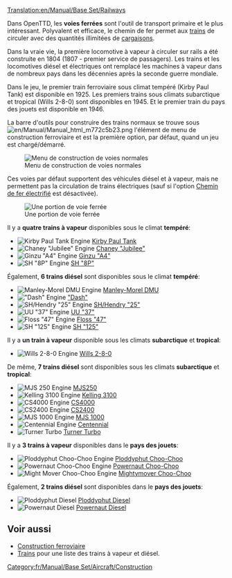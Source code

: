 [[Translation:en/Manual/Base Set/Railways]]
{{fr/Manual/Base Set/Type de chemin de fer}}

Dans OpenTTD, les '''voies ferrées''' sont l'outil de transport primaire et le plus intéressant. Polyvalent et efficace, le chemin de fer permet aux [[fr/Manual/Trains|trains]] de circuler avec des quantités illimitées de [[fr/Manual/Cargaison|cargaisons]].

Dans la vraie vie, la première locomotive à vapeur à circuler sur rails a été construite en 1804 (1807 - premier service de passagers). Les trains et les locomotives diésel et électriques ont remplacé les machines à vapeur dans de nombreux pays dans les décennies après la seconde guerre mondiale.

Dans le jeu, le premier train ferroviaire sous climat tempéré (Kirby Paul Tank) est disponible en 1925. Les premiers trains sous climats subarctique et tropical (Wills 2-8-0) sont disponibles en 1945. Et le premier train du pays des jouets est disponible en 1946.

La barre d'outils pour construire des trains normaux se trouve sous [[File:en/Manual/Manual html m772c5b23.png]] l'élément de menu de construction ferroviaire et est la première option, par défaut, quand un jeu est chargé/démarré.

[[File:fr/Manual/Openttd-rail1.png|none|Menu de construction de voies normales]]

Ces voies par défaut supportent des véhicules diésel et à vapeur, mais ne permettent pas la circulation de trains électriques (sauf si l'option [[fr/Manual/Base Set/Chemin de fer électrifié|Chemin de fer électrifié]] est désactivée).

[[File:en/Manual/Base Set/Railway.png|none|frame|Une portion de voie ferrée]]

Il y a '''quatre trains à vapeur''' disponibles sous le climat '''tempéré''':
*[[File:en/Manual/Base Set/Trains/Kirbypaultank.png|Kirby Paul Tank Engine]] [[fr/Manual/Base Set/Trains/Kirby Paul Tank|Kirby Paul Tank]]
*[[File:en/Manual/Base Set/Trains/Chaneyjubilee.png|Chaney "Jubilee" Engine]] [[fr/Manual/Base Set/Trains/Chaney "Jubilee"|Chaney "Jubilee"]]
*[[File:en/Manual/Base Set/Trains/Ginzua4.png|Ginzu "A4" Engine]] [[fr/Manual/Base Set/Trains/Ginzu "A4"|Ginzu "A4"]]
*[[File:en/Manual/Base Set/Trains/Sh8p.png|SH "8P" Engine]] [[fr/Manual/Base Set/Trains/SH "8P"|SH "8P"]]
Également, '''6 trains diésel''' sont disponibles sous le climat '''tempéré''':
*[[File:en/Manual/Base Set/Trains/Manleymoreldmu.png|Manley-Morel DMU Engine]] [[fr/Manual/Base Set/Trains/Manley-Morel DMU|Manley-Morel DMU]]
*[[File:en/Manual/Base Set/Trains/Dash.png|"Dash" Engine]] [[fr/Manual/Base Set/Trains/Dash|"Dash"]]
*[[File:en/Manual/Base Set/Trains/Shhendry25.png|SH/Hendry "25" Engine]] [[fr/Manual/Base Set/Trains/Hendry "25"|SH/Hendry "25"]]
*[[File:en/Manual/Base Set/Trains/Uu37.png|UU "37" Engine]] [[fr/Manual/Base Set/Trains/UU "37"|UU "37"]]
*[[File:en/Manual/Base Set/Trains/Floss47.png|Floss "47" Engine]] [[fr/Manual/Base Set/Trains/Floss "47"|Floss "47"]]
*[[File:en/Manual/Base Set/Trains/Sh125.png|SH "125" Engine]] [[fr/Manual/Base Set/Trains/SH "125"|SH "125"]]

Il y a '''un train à vapeur''' disponible sous les climats '''subarctique''' et '''tropical''':
*[[File:en/Manual/Base Set/Trains/Wills280.png|Wills 2-8-0 Engine]] [[fr/Manual/Base Set/Trains/Wills 2-8-0|Wills 2-8-0]]
De même, '''7 trains diésel''' sont disponibles sous les climats '''subarctique''' et '''tropical''':
*[[File:en/Manual/Base Set/Trains/Mjs250.png|MJS 250 Engine]] [[fr/Manual/Base Set/Trains/MJS250|MJS250]]
*[[File:en/Manual/Base Set/Trains/Kelling3100.png|Kelling 3100 Engine]] [[fr/Manual/Base Set/Trains/Kelling 3100|Kelling 3100]]
*[[File:en/Manual/Base Set/Trains/Cs4000.png|CS4000 Engine]] [[fr/Manual/Base Set/Trains/CS4000|CS4000]]
*[[File:en/Manual/Base Set/Trains/Cs2400.png|CS2400 Engine]] [[fr/Manual/Base Set/Trains/CS2400|CS2400]]
*[[File:en/Manual/Base Set/Trains/Mjs1000.png|MJS 1000 Engine]] [[fr/Manual/Base Set/Trains/MJS 1000|MJS 1000]]
*[[File:en/Manual/Base Set/Trains/Centennial.png|Centennial Engine]] [[fr/Manual/Base Set/Trains/Centennial|Centennial]]
*[[File:en/Manual/Base Set/Trains/Turnerturbo.png|Turner Turbo]] [[fr/Manual/Base Set/Trains/Turner Turbo|Turner Turbo]]


Il y a '''3 trains à vapeur''' disponibles dans le '''pays des jouets''':
*[[File:en/Manual/Base Set/Trains/Ploddyphutchoochoo.png|Ploddyphut Choo-Choo Engine]] [[fr/Manual/Base Set/Trains/Ploddyphut Choo-Choo|Ploddyphut Choo-Choo]]
*[[File:en/Manual/Base Set/Trains/Powernautchoochoo.png|Powernaut Choo-Choo Engine]] [[fr/Manual/Base Set/Trains/Powernaut Choo-Choo|Powernaut Choo-Choo]]
*[[File:en/Manual/Base Set/Trains/Mightymoverchoochoo.png|Might Mover Choo-Choo Engine]] [[fr/Manual/Base Set/Trains/Mightymover Choo-Choo|Mightymover Choo-Choo]]
Également, '''2 trains diésel''' sont disponibles dans le '''pays des jouets''':
*[[File:en/Manual/Base Set/Trains/Ploddyphutdiesel.png|Ploddyphut Diesel]] [[fr/Manual/Base Set/Trains/Ploddyphut Diesel|Ploddyphut Diesel]]
*[[File:en/Manual/Base Set/Trains/Powernautdiesel.png|Powernaut Diesel]] [[fr/Manual/Base Set/Trains/Powernaut Diesel|Powernaut Diesel]]

==Voir aussi==
*[[fr/Manual/Construction Ferroviaire|Construction ferroviaire]]
*[[fr/Manual/Trains|Trains]] pour une liste des trains à vapeur et diésel.

[[Category:fr/Manual/Base Set/Aircraft/Construction]]